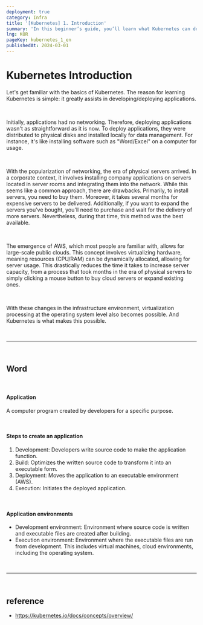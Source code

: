 ```yaml
---
deployment: true
category: Infra
title: '[Kubernetes] 1. Introduction'
summary: 'In this beginner’s guide, you’ll learn what Kubernetes can do and how to get started running your own application solutions.'
lng: KOR
pageKey: kubernetes_1_en
publishedAt: 2024-03-01
---
```


# Kubernetes Introduction

Let's get familiar with the basics of Kubernetes.
The reason for learning Kubernetes is simple: it greatly assists in developing/deploying applications.

<br />

Initially, applications had no networking.
Therefore, deploying applications wasn't as straightforward as it is now.
To deploy applications, they were distributed to physical disks and installed locally for data management.
For instance, it's like installing software such as "Word/Excel" on a computer for usage.

<br />

With the popularization of networking, the era of physical servers arrived.
In a corporate context, it involves installing company applications on servers located in server rooms and integrating them into the network.
While this seems like a common approach, there are drawbacks.
Primarily, to install servers, you need to buy them.
Moreover, it takes several months for expensive servers to be delivered. Additionally,
if you want to expand the servers you've bought, you'll need to purchase and wait for the delivery of more servers.
Nevertheless, during that time, this method was the best available.

<br />

The emergence of AWS, which most people are familiar with, allows for large-scale public clouds.
This concept involves virtualizing hardware,
meaning resources (CPU/RAM) can be dynamically allocated, allowing for server usage.
This drastically reduces the time it takes to increase server capacity,
from a process that took months in the era of physical servers to simply clicking a mouse button to buy cloud servers or expand existing ones.

<br />

With these changes in the infrastructure environment,
virtualization processing at the operating system level also becomes possible.
And Kubernetes is what makes this possible.

<br />
<hr />
<br />

## Word

<br />

#### Application

A computer program created by developers for a specific purpose.

<br />

#### Steps to create an application

1. Development: Developers write source code to make the application function.
2. Build: Optimizes the written source code to transform it into an executable form.
3. Deployment: Moves the application to an executable environment (AWS).
4. Execution: Initiates the deployed application.

<br />

#### Application environments

- Development environment: Environment where source code is written and executable files are created after building.
- Execution environment: Environment where the executable files are run from development. This includes virtual machines, cloud environments, including the operating system.

<br />
<hr />
<br />

## reference

- https://kubernetes.io/docs/concepts/overview/
